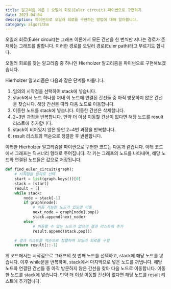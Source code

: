 ```yaml
---
title: 알고리즘 이론 | 오일러 회로(Euler circuit) 파이썬으로 구현하기
date: 2023-04-04
description: 파이썬으로 오일러 회로를 구현하는 방법에 대해 알아봅니다.
category: algorithm
---
```


오일러 회로(Euler circuit)는 그래프 이론에서 모든 간선을 한 번씩만 지나는 경로가 존재하는 그래프를 말합니다. 이러한 경로를 오일러 경로(Euler path)라고 부르기도 합니다.

오일러 회로를 찾는 알고리즘 중 하나인 Hierholzer 알고리즘을 파이썬으로 구현해보겠습니다.

Hierholzer 알고리즘은 다음과 같은 단계를 따릅니다.

1.  임의의 시작점을 선택하여 stack에 넣습니다.
2.  stack에서 노드 하나를 꺼내 이 노드에 연결된 간선들 중 아직 방문하지 않은 간선을 찾습니다. 해당 간선을 따라 다음 노드로 이동합니다.
3.  이동한 노드를 stack에 넣습니다. 이동한 간선은 삭제합니다.
4.  2~3번 과정을 반복합니다. 만약 더 이상 이동할 간선이 없다면 해당 노드를 result 리스트에 추가합니다.
5.  stack이 비어있지 않은 동안 2~4번 과정을 반복합니다.
6.  result 리스트의 역순으로 정렬한 후 반환합니다.

이러한 Hierholzer 알고리즘을 파이썬으로 구현한 코드는 다음과 같습니다. 아래 코드에서 그래프는 딕셔너리 형태로 주어집니다. 각 키는 그래프의 노드를 나타내며, 해당 노드와 연결된 노드들은 값으로 저장됩니다.

```python
def find_euler_circuit(graph):
    # 시작점을 임의로 선택
    start = list(graph.keys())[0]
    stack = [start]
    result = []
    while stack:
        node = stack[-1]
        if graph[node]:
            # 이동 가능한 노드가 있으면 이동
            next_node = graph[node].pop()
            stack.append(next_node)
        else:
            # 이동할 수 있는 노드가 없으면 결과 리스트에 추가
            result.append(stack.pop())

    # 결과 리스트를 역순으로 정렬하여 오일러 회로를 구함
    return result[::-1]
```

위 코드에서는 시작점으로 그래프의 첫 번째 노드를 선택하고, stack에 해당 노드를 넣습니다. 이후 while문을 반복하며, stack에서 마지막으로 넣은 노드를 꺼냅니다. 해당 노드와 연결된 간선들 중 아직 방문하지 않은 간선을 찾아 다음 노드로 이동합니다. 이동한 노드를 stack에 넣습니다. 만약 더 이상 이동할 간선이 없다면 해당 노드를 result 리스트에 추가합니다.